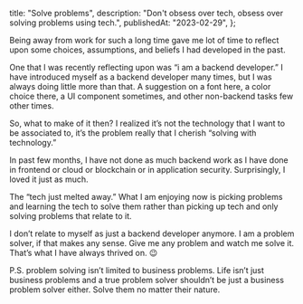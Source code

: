   title: "Solve problems",
  description:
    "Don't obsess over tech, obsess over solving problems using tech.",
  publishedAt: "2023-02-29",
};

Being away from work for such a long time gave me lot of time to reflect upon some choices, assumptions, and beliefs I had developed in the past.

One that I was recently reflecting upon was “i am a backend developer.” I have introduced myself as a backend developer many times, but I was always doing little more than that. A suggestion on a font here, a color choice there, a UI component sometimes, and other non-backend tasks few other times.

So, what to make of it then? I realized it’s not the technology that I want to be associated to, it’s the problem really that I cherish “solving with technology.”

In past few months, I have not done as much backend work as I have done in frontend or cloud or blockchain or in application security. Surprisingly, I loved it just as much.

The “tech just melted away.” What I am enjoying now is picking problems and learning the tech to solve them rather than picking up tech and only solving problems that relate to it.

I don’t relate to myself as just a backend developer anymore. I am a problem solver, if that makes any sense. Give me any problem and watch me solve it. That’s what I have always thrived on. 😉

P.S. problem solving isn’t limited to business problems. Life isn’t just business problems and a true problem solver shouldn’t be just a business problem solver either. Solve them no matter their nature.
